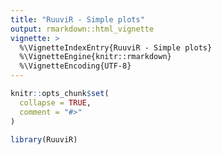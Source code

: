 ```yaml
---
title: "RuuviR - Simple plots"
output: rmarkdown::html_vignette
vignette: >
  %\VignetteIndexEntry{RuuviR - Simple plots}
  %\VignetteEngine{knitr::rmarkdown}
  %\VignetteEncoding{UTF-8}
---
```


```r
knitr::opts_chunk$set(
  collapse = TRUE,
  comment = "#>"
)
```

```r
library(RuuviR)
```
